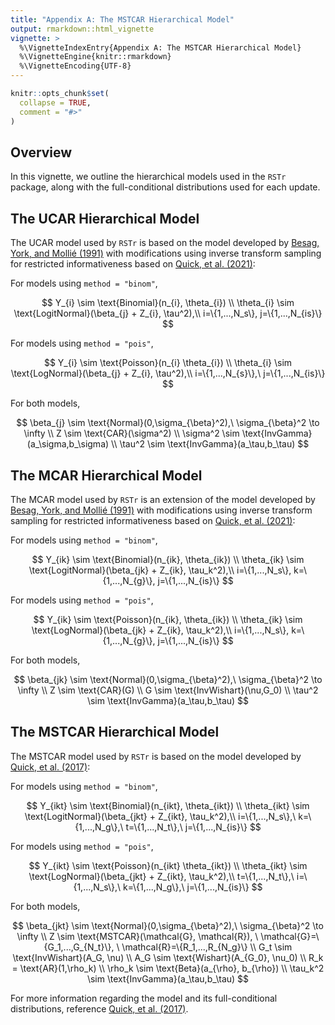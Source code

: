 ```yaml
---
title: "Appendix A: The MSTCAR Hierarchical Model"
output: rmarkdown::html_vignette
vignette: >
  %\VignetteIndexEntry{Appendix A: The MSTCAR Hierarchical Model}
  %\VignetteEngine{knitr::rmarkdown}
  %\VignetteEncoding{UTF-8}
---
```


```r
knitr::opts_chunk$set(
  collapse = TRUE,
  comment = "#>"
)
```

## Overview

In this vignette, we outline the hierarchical models used in the `RSTr` package, along with the full-conditional distributions used for each update.

## The UCAR Hierarchical Model

The UCAR model used by `RSTr` is based on the model developed by [Besag, York, and Mollié (1991)](https://link.springer.com/article/10.1007/bf00116466) with modifications using inverse transform sampling for restricted informativeness based on [Quick, et al. (2021)](https://pubmed.ncbi.nlm.nih.gov/33980402/):

For models using `method = "binom"`,

$$
Y_{i} \sim \text{Binomial}(n_{i}, \theta_{i}) \\
\theta_{i} \sim \text{LogitNormal}(\beta_{j} + Z_{i}, \tau^2),\\ 
i=\{1,...,N_s\}, j=\{1,...,N_{is}\}
$$

For models using `method = "pois"`,

$$
Y_{i} \sim \text{Poisson}(n_{i} \theta_{i}) \\
\theta_{i} \sim \text{LogNormal}(\beta_{j} + Z_{i}, \tau^2),\\ 
i=\{1,...,N_{s}\},\ j=\{1,...,N_{is}\}
$$

For both models,

$$
\beta_{j} \sim \text{Normal}(0,\sigma_{\beta}^2),\ \sigma_{\beta}^2 \to \infty \\
Z \sim \text{CAR}(\sigma^2) \\
\sigma^2 \sim \text{InvGamma}(a_\sigma,b_\sigma) \\
\tau^2 \sim \text{InvGamma}(a_\tau,b_\tau)
$$

## The MCAR Hierarchical Model

The MCAR model used by `RSTr` is an extension of the model developed by [Besag, York, and Mollié (1991)](https://link.springer.com/article/10.1007/bf00116466) with modifications using inverse transform sampling for restricted informativeness based on [Quick, et al. (2021)](https://pubmed.ncbi.nlm.nih.gov/33980402/):

For models using `method = "binom"`,

$$
Y_{ik} \sim \text{Binomial}(n_{ik}, \theta_{ik}) \\
\theta_{ik} \sim \text{LogitNormal}(\beta_{jk} + Z_{ik}, \tau_k^2),\\ 
i=\{1,...,N_s\}, k=\{1,...,N_{g}\}, j=\{1,...,N_{is}\}
$$

For models using `method = "pois"`,

$$
Y_{ik} \sim \text{Poisson}(n_{ik}, \theta_{ik}) \\
\theta_{ik} \sim \text{LogNormal}(\beta_{jk} + Z_{ik}, \tau_k^2),\\ 
i=\{1,...,N_s\}, k=\{1,...,N_{g}\}, j=\{1,...,N_{is}\}
$$

For both models,

$$
\beta_{jk} \sim \text{Normal}(0,\sigma_{\beta}^2),\ \sigma_{\beta}^2 \to \infty \\
Z \sim \text{CAR}(G) \\
G \sim \text{InvWishart}(\nu,G_0) \\
\tau^2 \sim \text{InvGamma}(a_\tau,b_\tau)
$$

## The MSTCAR Hierarchical Model

The MSTCAR model used by `RSTr` is based on the model developed by [Quick, et al. (2017)](https://doi.org/10.1214/17-AOAS1068):

For models using `method = "binom"`,

$$
Y_{ikt} \sim \text{Binomial}(n_{ikt}, \theta_{ikt}) \\
\theta_{ikt} \sim \text{LogitNormal}(\beta_{jkt} + Z_{ikt}, \tau_k^2),\\ 
i=\{1,...,N_s\},\ k=\{1,...,N_g\},\ t=\{1,...,N_t\},\ j=\{1,...,N_{is}\}
$$

For models using `method = "pois"`,

$$
Y_{ikt} \sim \text{Poisson}(n_{ikt} \theta_{ikt}) \\
\theta_{ikt} \sim \text{LogNormal}(\beta_{jkt} + Z_{ikt}, \tau_k^2),\\ 
t=\{1,...,N_t\},\ i=\{1,...,N_s\},\ k=\{1,...,N_g\},\ j=\{1,...,N_{is}\}
$$

For both models,

$$
\beta_{jkt} \sim \text{Normal}(0,\sigma_{\beta}^2),\ \sigma_{\beta}^2 \to \infty \\
Z \sim \text{MSTCAR}(\mathcal{G}, \mathcal{R}), \ \mathcal{G}=\{G_1,...,G_{N_t}\}, \ \mathcal{R}=\{R_1,...,R_{N_g}\} \\
G_t \sim \text{InvWishart}(A_G, \nu) \\
A_G \sim \text{Wishart}(A_{G_0}, \nu_0) \\
R_k = \text{AR}(1,\rho_k) \\
\rho_k \sim \text{Beta}(a_{\rho}, b_{\rho}) \\
\tau_k^2 \sim \text{InvGamma}(a_\tau,b_\tau)
$$

For more information regarding the model and its full-conditional distributions, reference [Quick, et al. (2017)](https://doi.org/10.1214/17-AOAS1068).